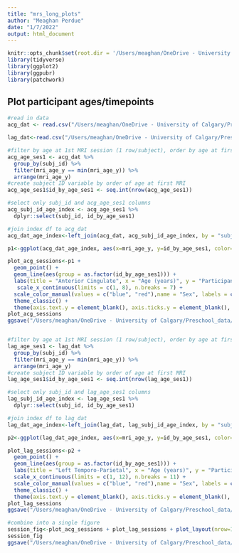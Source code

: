 ```yaml
---
title: "mrs_long_plots"
author: "Meaghan Perdue"
date: "1/7/2022"
output: html_document
---
```


```r
knitr::opts_chunk$set(root.dir = '/Users/meaghan/OneDrive - University of Calgary/Preschool_data/MRS/data/')
library(tidyverse)
library(ggplot2)
library(ggpubr)
library(patchwork)
```

## Plot participant ages/timepoints
```r
#read in data
acg_dat <- read.csv("/Users/meaghan/OneDrive - University of Calgary/Preschool_data/MRS/data/acg_data_molal_outliers_removed_n113.csv")

lag_dat<-read.csv("/Users/meaghan/OneDrive - University of Calgary/Preschool_data/MRS/data/lag_data_molal_outliers_removed_n320.csv")

#filter by age at 1st MRI session (1 row/subject), order by age at first session
acg_age_ses1 <- acg_dat %>% 
  group_by(subj_id) %>%
  filter(mri_age_y == min(mri_age_y)) %>% 
  arrange(mri_age_y)
#create subject ID variable by order of age at first MRI
acg_age_ses1$id_by_age_ses1 <- seq.int(nrow(acg_age_ses1))

#select only subj_id and acg_age_ses1 columns
acg_subj_id_age_index <- acg_age_ses1 %>%
  dplyr::select(subj_id, id_by_age_ses1)

#join index df to acg_dat
acg_dat_age_index<-left_join(acg_dat, acg_subj_id_age_index, by = "subj_id")

p1<-ggplot(acg_dat_age_index, aes(x=mri_age_y, y=id_by_age_ses1, color=as.factor(female)))

plot_acg_sessions<-p1 + 
  geom_point() +
  geom_line(aes(group = as.factor(id_by_age_ses1))) +
  labs(title = "Anterior Cingulate", x = "Age (years)", y = "Participant") +
   scale_x_continuous(limits = c(1, 8), n.breaks = 7) +
  scale_color_manual(values = c("blue", "red"),name = "Sex", labels = c("Male", "Female")) +
  theme_classic() +
  theme(axis.text.y = element_blank(), axis.ticks.y = element_blank(), legend.position = "none")
plot_acg_sessions
ggsave("/Users/meaghan/OneDrive - University of Calgary/Preschool_data/MRS/results/acg_timepoints.png")


#filter by age at 1st MRI session (1 row/subject), order by age at first session
lag_age_ses1 <- lag_dat %>% 
  group_by(subj_id) %>%
  filter(mri_age_y == min(mri_age_y)) %>% 
  arrange(mri_age_y)
#create subject ID variable by order of age at first MRI
lag_age_ses1$id_by_age_ses1 <- seq.int(nrow(lag_age_ses1))

#select only subj_id and lag_age_ses1 columns
lag_subj_id_age_index <- lag_age_ses1 %>%
  dplyr::select(subj_id, id_by_age_ses1)

#join index df to lag_dat
lag_dat_age_index<-left_join(lag_dat, lag_subj_id_age_index, by = "subj_id")

p2<-ggplot(lag_dat_age_index, aes(x=mri_age_y, y=id_by_age_ses1, color=as.factor(female)))

plot_lag_sessions<-p2 + 
  geom_point() +
  geom_line(aes(group = as.factor(id_by_age_ses1))) +
  labs(title = "Left Temporo-Parietal", x = "Age (years)", y = "Participant") +
  scale_x_continuous(limits = c(1, 12), n.breaks = 11) +
  scale_color_manual(values = c("blue", "red"),name = "Sex", labels = c("Male", "Female")) +
  theme_classic() +
  theme(axis.text.y = element_blank(), axis.ticks.y = element_blank(), legend.position = "none")
plot_lag_sessions
ggsave("/Users/meaghan/OneDrive - University of Calgary/Preschool_data/MRS/results/lag_timepoints.png")

#combine into a single figure
session_fig<-plot_acg_sessions + plot_lag_sessions + plot_layout(nrow=1)
session_fig
ggsave("/Users/meaghan/OneDrive - University of Calgary/Preschool_data/MRS/results/session_timepoints_fig.png", height = 7, width = 14)

```

